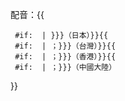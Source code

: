 <span style="font-weight: normal">配音：{{
  #if: {{{1|}}}{{{JP|}}} | {{{1|{{{JP}}}}}}（日本）}}{{
  #if: {{{2|}}}{{{TW|}}} | ；{{{2|{{{TW}}}}}}（台灣）}}{{
  #if: {{{3|}}}{{{HK|}}} | ；{{{3|{{{HK}}}}}}（香港）}}{{
  #if: {{{4|}}}{{{CN|}}} | ；{{{4|{{{CN}}}}}}（中國大陸）
}}</span><noinclude>
{{Documentation}}
</noinclude>